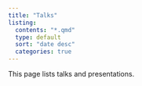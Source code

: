 ```yaml
---
title: "Talks"
listing:
  contents: "*.qmd"
  type: default
  sort: "date desc"
  categories: true
---
```


This page lists talks and presentations. 